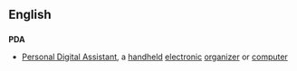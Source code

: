 ==English==

==={{initialism}}===
'''PDA'''

*[[Personal Digital Assistant]], a [[handheld]] [[electronic]] [[organizer]] or [[computer]]